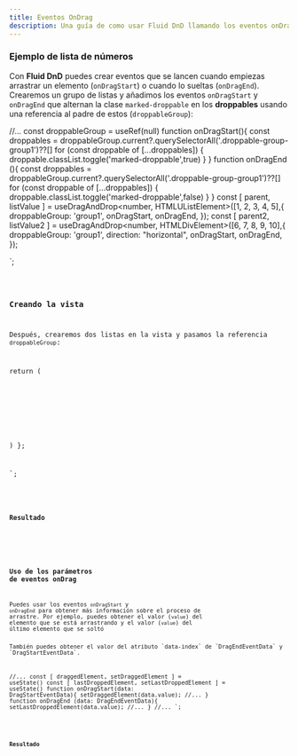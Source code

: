 ```yaml
---
title: Eventos OnDrag
description: Una guía de como usar Fluid DnD llamando los eventos onDragStart y onDragEnd.
---
```



### Ejemplo de lista de números

Con **Fluid DnD** puedes crear eventos que se lancen cuando empiezas arrastrar un elemento (`onDragStart`) o cuando lo sueltas (`onDragEnd`).\
Crearemos un grupo de listas y añadimos los eventos `onDragStart` y `onDragEnd` que alternan la clase `marked-droppable` en los **droppables** usando una referencia al padre de estos (`droppableGroup`):


//...
const droppableGroup = useRef<HTMLDivElement>(null)
function onDragStart(){
  const droppables = droppableGroup.current?.querySelectorAll('.droppable-group-group1')??[]
  for (const droppable of [...droppables]) {
    droppable.classList.toggle('marked-droppable',true)
  }
}
function onDragEnd (){
  const droppables = droppableGroup.current?.querySelectorAll('.droppable-group-group1')??[]
  for (const droppable of [...droppables]) {
    droppable.classList.toggle('marked-droppable',false)
  }
}
const [ parent, listValue ] = useDragAndDrop<number, HTMLUListElement>([1, 2, 3, 4, 5],{
    droppableGroup: 'group1',
    onDragStart,
    onDragEnd,
});
const [ parent2, listValue2 ] = useDragAndDrop<number, HTMLDivElement>([6, 7, 8, 9, 10],{
    droppableGroup: 'group1',
    direction: "horizontal",
    onDragStart,
    onDragEnd,
});

`;

<Code code={listOfNumbers} lang="tsx" mark={highlightsListOfNumbers} />

### Creando la vista

Después, crearemos dos listas en la vista y pasamos la referencia `droppableGroup`:

  return (
      <div ref={droppableGroup} className="group-list bg-[var(--sl-color-gray-6)]">
          <ul ref={parent} className="number-list">
            <!-- ... -->
          </ul>
          <div ref={parent2} className="number-list-h">
              <!-- ... -->
          </div>
      </div>
  )
};

`;


<Code code={listOfNumbersDraggable} lang="tsx" mark={highlightsDraggable} />

### Resultado

<div class="p-8 bg-[var(--sl-color-gray-6)]">
  <OnDragEvents client:load  />
</div>

### Uso de los parámetros de eventos onDrag

Puedes usar los eventos `onDragStart` y `onDragEnd` para obtener más información sobre el proceso de arrastre.
Por ejemplo, puedes obtener el valor (`value`) del elemento que se está arrastrando y el valor (`value`) del último elemento que se soltó 
<Aside type="note">También puedes obtener el valor del atributo `data-index` de `DragEndEventData` y `DragStartEventData`.</Aside>

//...
const [ draggedElement, setDraggedElement ] = useState<number>()
const [ lastDroppedElement, setLastDroppedElement ] = useState<number>()
function onDragStart(data: DragStartEventData<number>){
  setDraggedElement(data.value);
  //...
}
function onDragEnd (data: DragEndEventData<number>){
  setLastDroppedElement(data.value);
  //...
}
//...
`;

<Code code={onDragParams} lang="tsx" mark={highlightsOnDragParams} />

### Resultado

<div class="p-8 bg-[var(--sl-color-gray-6)]">
  <OnDragEventsWithMoreInfo client:load  />
</div>